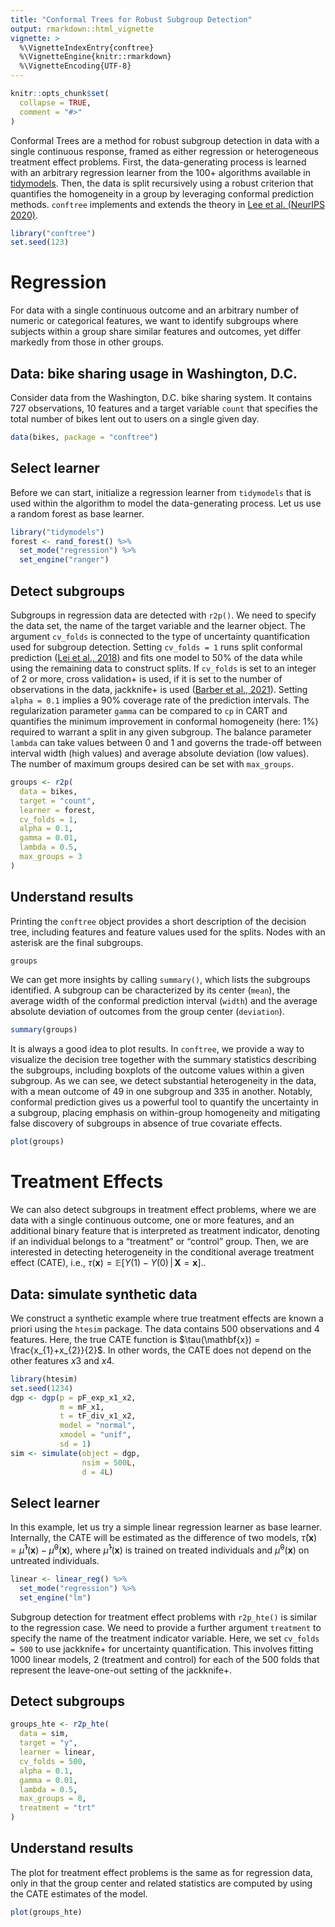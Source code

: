 ```yaml
---
title: "Conformal Trees for Robust Subgroup Detection"
output: rmarkdown::html_vignette
vignette: >
  %\VignetteIndexEntry{conftree}
  %\VignetteEngine{knitr::rmarkdown}
  %\VignetteEncoding{UTF-8}
---
```

```r
knitr::opts_chunk$set(
  collapse = TRUE,
  comment = "#>"
)
```

Conformal Trees are a method for robust subgroup detection in data with a single continuous response, framed as either regression or heterogeneous treatment effect problems. First, the data-generating process is learned with an arbitrary regression learner from the 100+ algorithms available in [tidymodels][1]. Then, the data is split recursively using a robust criterion that quantifies the homogeneity in a group by leveraging conformal prediction methods. `conftree` implements and extends the theory in [Lee et al. (NeurIPS 2020)][2]. 

```r
library("conftree")
set.seed(123)
```

# Regression

For data with a single continuous outcome and an arbitrary number of numeric or categorical features, we want to identify subgroups where subjects within a group share similar features and outcomes, yet differ markedly from those in other groups.

## Data: bike sharing usage in Washington, D.C.

Consider data from the Washington, D.C. bike sharing system. It contains 727 observations, 10 features and a target variable `count` that specifies the total number of bikes lent out to users on a single given day.

```r
data(bikes, package = "conftree")
```

## Select learner

Before we can start, initialize a regression learner from `tidymodels` that is used within the algorithm to model the data-generating process. Let us use a random forest as base learner.

```r
library("tidymodels")
forest <- rand_forest() %>%
  set_mode("regression") %>%
  set_engine("ranger")
```

## Detect subgroups

Subgroups in regression data are detected with `r2p()`. We need to specify the data set, the name of the target variable and the learner object. The argument `cv_folds` is connected to the type of uncertainty quantification used for subgroup detection. Setting `cv_folds = 1` runs split conformal prediction ([Lei et al., 2018][3]) and fits one model to 50% of the data while using the remaining data to construct splits. If `cv_folds` is set to an integer of 2 or more, cross validation+ is used, if it is set to the number of observations in the data, jackknife+ is used ([Barber et al., 2021][4]). Setting `alpha = 0.1` implies a 90% coverage rate of the prediction intervals. The regularization parameter `gamma` can be compared to `cp` in CART and quantifies the minimum improvement in conformal homogeneity (here: 1%) required to warrant a split in any given subgroup. The balance parameter `lambda` can take values between 0 and 1 and governs the trade-off between interval width (high values) and average absolute deviation (low values). The number of maximum groups desired can be set with `max_groups`.

```r
groups <- r2p(
  data = bikes,
  target = "count",
  learner = forest,
  cv_folds = 1,
  alpha = 0.1,
  gamma = 0.01,
  lambda = 0.5,
  max_groups = 3
)
```

## Understand results

Printing the `conftree` object provides a short description of the decision tree, including features and feature values used for the splits. Nodes with an asterisk are the final subgroups.

```r
groups
```
We can get more insights by calling `summary()`, which lists the subgroups identified. A subgroup can be characterized by its center (`mean`), the average width of the conformal prediction interval (`width`) and the average absolute deviation of outcomes from the group center (`deviation`).

```r
summary(groups)
```

It is always a good idea to plot results. In `conftree`, we provide a way to visualize the decision tree together with the summary statistics describing the subgroups, including boxplots of the outcome values within a given subgroup. As we can see, we detect substantial heterogeneity in the data, with a mean outcome of 49 in one subgroup and 335 in another. Notably, conformal prediction gives us a powerful tool to quantify the uncertainty in a subgroup, placing emphasis on within-group homogeneity and mitigating false discovery of subgroups in absence of true covariate effects.

```r
plot(groups)
```

# Treatment Effects

We can also detect subgroups in treatment effect problems, where we are data with a single continuous outcome, one or more features, and an additional binary feature that is interpreted as treatment indicator, denoting if an individual belongs to a "treatment" or "control" group. Then, we are interested in detecting heterogeneity in the conditional average treatment effect (CATE), i.e., $\tau(\mathbf{x}) = \mathbb{E}\left[Y(1)-Y(0) \, | \, \mathbf{X} = \mathbf{x}\right].$. 

## Data: simulate synthetic data

We construct a synthetic example where true treatment effects are known a priori using the `htesim` package. The data contains 500 observations and 4 features. Here, the true CATE function is $\tau(\mathbf{x}) = \frac{x_{1}+x_{2}}{2}$. In other words, the CATE does not depend on the other features $x3$ and $x4$.

```r
library(htesim)
set.seed(1234)
dgp <- dgp(p = pF_exp_x1_x2,
           m = mF_x1,
           t = tF_div_x1_x2,
           model = "normal",
           xmodel = "unif",
           sd = 1)
sim <- simulate(object = dgp,
                nsim = 500L,
                d = 4L)
```

## Select learner

In this example, let us try a simple linear regression learner as base learner. Internally, the CATE will be estimated as the difference of two models, $\hat{\tau}(\mathbf{x}) = \hat{\mu}^{1}(\mathbf{x}) - \hat{\mu}^{0}(\mathbf{x})$, where $\hat{\mu}^{1}(\mathbf{x})$ is trained on treated individuals and $\hat{\mu}^{0}(\mathbf{x})$ on untreated individuals.

```r
linear <- linear_reg() %>%
  set_mode("regression") %>%
  set_engine("lm")
```

Subgroup detection for treatment effect problems with `r2p_hte()` is similar to the regression case. We need to provide a further argument `treatment` to specify the name of the treatment indicator variable. Here, we set `cv_folds = 500` to use jackknife+ for uncertainty quantification. This involves fitting 1000 linear models, 2 (treatment and control) for each of the 500 folds that represent the leave-one-out setting of the jackknife+.

## Detect subgroups

```r
groups_hte <- r2p_hte(
  data = sim,
  target = "y",
  learner = linear,
  cv_folds = 500,
  alpha = 0.1,
  gamma = 0.01,
  lambda = 0.5,
  max_groups = 8,
  treatment = "trt"
)
```

## Understand results

The plot for treatment effect problems is the same as for regression data, only in that the group center and related statistics are computed by using the CATE estimates of the model.

```r
plot(groups_hte)
```

[1]: https://www.tidymodels.org/find/parsnip/

[2]: https://proceedings.neurips.cc/paper/2020/hash/1819020b02e926785cf3be594d957696-Abstract.html

[3]: https://www.tandfonline.com/doi/full/10.1080/01621459.2017.1307116

[4]: https://www.stat.cmu.edu/~ryantibs/papers/jackknife.pdf
